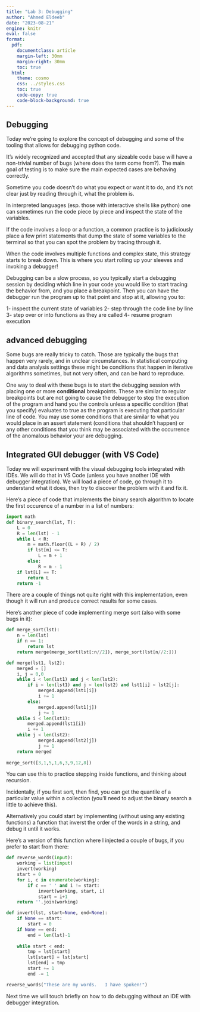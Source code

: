 ```yaml
---
title: "Lab 3: Debugging"
author: "Ahmed Eldeeb"
date: "2023-08-21"
engine: knitr
eval: false
format:
  pdf:
    documentclass: article
    margin-left: 30mm
    margin-right: 30mm
    toc: true
  html:
    theme: cosmo
    css: ../styles.css
    toc: true
    code-copy: true
    code-block-background: true
---
```


## Debugging

Today we're going to explore the concept of debugging and some of the tooling that allows for debugging python code.

It's widely recognized and accepted that any sizeable code base will have a non-trivial number of bugs (where does the term come from?). The main goal of testing is to make sure the main expected cases are behaving correctly.

Sometime you code doesn't do what you expect or want it to do, and it's not clear just by reading through it, what the problem is. 

In interpreted languages (esp. those with interactive shells like python) one can sometimes run the code piece by piece and inspect the state of the variables.

If the code involves a loop or a function, a common practice is to judiciously place a few print statements that dump the state of some variables to the terminal so that you can spot the problem by tracing through it.

When the code involves multiple functions and complex state, this strategy starts to break down. This is where you start rolling up your sleeves and invoking a debugger!

Debugging can be a slow process, so you typically start a debugging session by deciding which line in your code you would like to start tracing the behavior from, and you place a breakpoint. Then you can have the debugger run the program up to that point and stop at it, allowing you to:

1- inspect the current state of variables
2- step through the code line by line
3- step over or into functions as they are called
4- resume program execution

## advanced debugging

Some bugs are really tricky to catch. Those are typically the bugs that happen very rarely, and in unclear circumstances. In statistical computing and data analysis settings these might be conditions that happen in iterative algorithms sometimes, but not very often, and can be hard to reproduce.

One way to deal with these bugs is to start the debugging session with placing one or more **conditional** breakpoints. These are similar to regular breakpoints but are not going to cause the debugger to stop the execution of the program and hand you the controls unless a specific condition (that you specify) evaluates to true as the program is executing that particular line of code. You may use some conditions that are similar to what you would place in an assert statement (conditions that shouldn't happen) or any other conditions that you think may be associated with the occurrence of the anomalous behavior your are debugging.

## Integrated GUI debugger (with VS Code)

Today we will experiment with the visual debugging tools integrated with IDEs. We will do that in VS Code (unless you have another IDE with debugger integration). We will load a piece of code, go through it to understand what it does, then try to discover the problem with it and fix it.

Here's a piece of code that implements the binary search algorithm to locate the first occurence of a number in a list of numbers:

```python
import math
def binary_search(lst, T):
    L = 0
    R = len(lst) - 1
    while L < R:
        m = math.floor((L + R) / 2)
        if lst[m] <= T:
            L = m + 1
        else:
            R = m - 1
    if lst[L] == T:
        return L
    return -1
```

There are a couple of things not quite right with this implementation, even though it will run and produce correct results for some cases.

Here's another piece of code implementing merge sort (also with some bugs in it):

```python
def merge_sort(lst):
    n = len(lst)
    if n == 1:
        return lst
    return merge(merge_sort(lst[:n//2]), merge_sort(lst[n//2:]))

def merge(lst1, lst2):
    merged = []
    i, j = 0,0
    while i < len(lst1) and j < len(lst2):
        if i < len(lst1) and j < len(lst2) and lst1[i] < lst2[j]:
            merged.append(lst1[i])
            i += 1
        else:
            merged.append(lst1[j])
            j += 1
    while i < len(lst1):
        merged.append(lst1[i])
        i += 1
    while j < len(lst2):
            merged.append(lst2[j])
            j += 1
    return merged
        
merge_sort([3,1,5,1,6,3,9,12,8])
```

You can use this to practice stepping inside functions, and thinking about recursion.

Incidentally, if you first sort, then find, you can get the quantile of a particular value within a collection (you'll need to adjust the binary search a little to achieve this).

Alternatively you could start by implementing (without using any existing functions) a function that inverst the order of the words in a string, and debug it until it works.

Here's a version of this function where I injected a couple of bugs, if you prefer to start from there:

```python
def reverse_words(input):
    working = list(input)
    invert(working)
    start = 0
    for i, c in enumerate(working):
        if c == ' ' and i != start:
            invert(working, start, i)
            start = i+1
    return ''.join(working)

def invert(lst, start=None, end=None):
    if None == start:
        start = 0
    if None == end:
        end = len(lst)-1
    
    while start < end:
        tmp = lst[start]
        lst[start] = lst[start]
        lst[end] = tmp
        start += 1
        end -= 1

reverse_words("These are my words.   I have spoken!")
```

Next time we will touch briefly on how to do debugging without an IDE with debugger integration.


